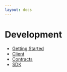 ```yaml
---
layout: docs
---
```


# Development

- [Getting Started](/development/getting-started)
- [Client](/development/client)
- [Contracts](/development/contracts)
- [SDK](/development/sdk)

